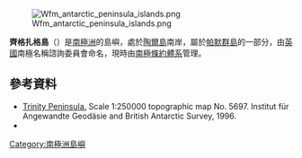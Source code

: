 [[Image:Wfm_antarctic_peninsula_islands.png|thumb]]

{{Coord|63|36|S|59|52|W|display=title}}

'''齊格扎格島'''（{{lang-en|Zigzag Island}}）是[[南極洲|南極洲]]的島嶼，處於[[陶爾島|陶爾島]]南岸，屬於[[帕默群島|帕默群島]]的一部分，由[[英國|英國]]南極名稱諮詢委員會命名，現時由[[南極條約體系|南極條約體系]]管理。

==參考資料==
* [https://web.archive.org/web/20131002100340/http://www.bkg.bund.de/nn_193194/DE/Bundesamt/Downloads/Kostenlose-Karten/Antarktis-Karten/Satellitenbildkarten/Scale250/Daten/Trinity-Peninsula%2CtemplateId%3Draw%2Cproperty%3DpublicationFile.pdf/Trinity-Peninsula.pdf Trinity Peninsula.] Scale 1:250000 topographic map No. 5697. Institut für Angewandte Geodäsie and British Antarctic Survey, 1996.
*{{usgs-gazetteer}}

{{Antarctica-geo-stub}}
[[Category:南極洲島嶼|Category:南極洲島嶼]]